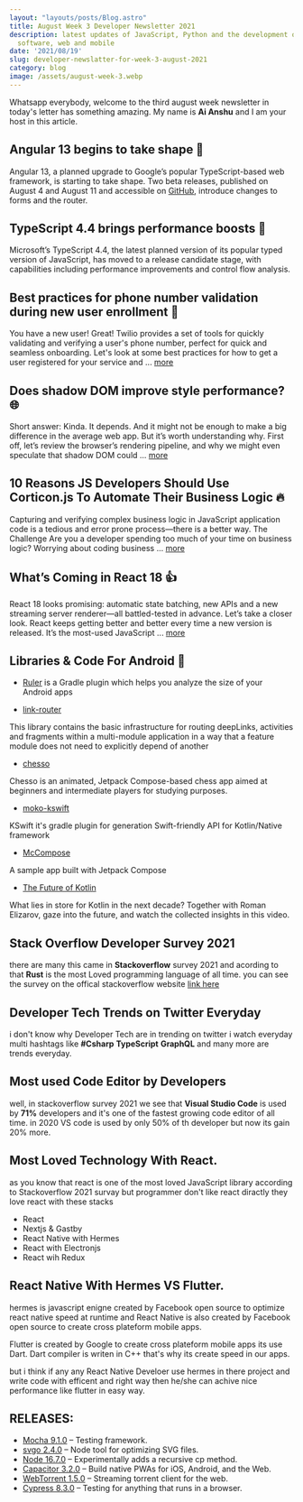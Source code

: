 ```yaml
---
layout: "layouts/posts/Blog.astro"
title: August Week 3 Developer Newsletter 2021
description: latest updates of JavaScript, Python and the development of
  software, web and mobile
date: '2021/08/19'
slug: developer-newslatter-for-week-3-august-2021
category: blog
image: /assets/august-week-3.webp
---
```



Whatsapp everybody, welcome to the third august week newsletter in today's letter has something amazing. My name is **Ai Anshu** and I am your host in this article.

## Angular 13 begins to take shape 🔧

Angular 13, a planned upgrade to Google’s popular TypeScript-based web framework, is starting to take shape. Two beta releases, published on August 4 and August 11 and accessible on [GitHub](https://github.com/angular/angular/releases), introduce changes to forms and the router.

## TypeScript 4.4 brings performance boosts 🚀

Microsoft’s TypeScript 4.4, the latest planned version of its popular typed version of JavaScript, has moved to a release candidate stage, with capabilities including performance improvements and control flow analysis.

## Best practices for phone number validation during new user enrollment 📱

You have a new user! Great! Twilio provides a set of tools for quickly validating and verifying a user's phone number, perfect for quick and seamless onboarding. Let's look at some best practices for how to get a user registered for your service and ... [more](https://jsfeeds.com/go/best-practices-for-phone-number-validation-during-new-user-enrollment-6117701335a915011e96cc65)

## Does shadow DOM improve style performance? 🌐

Short answer: Kinda. It depends. And it might not be enough to make a big difference in the average web app. But it’s worth understanding why. First off, let’s review the browser’s rendering pipeline, and why we might even speculate that shadow DOM could ... [more](https://jsfeeds.com/go/does-shadow-dom-improve-style-performance-6119a97360db9f242ec34d5c)

## 10 Reasons JS Developers Should Use Corticon.js To Automate Their Business Logic 🔥

Capturing and verifying complex business logic in JavaScript application code is a tedious and error prone process—there is a better way. The Challenge Are you a developer spending too much of your time on business logic? Worrying about coding business ... [more](https://jsfeeds.com/go/10-reasons-js-developers-should-use-corticon-js-to-automate-their-business-logic-611a670539b4f1833315f4b0)

## What’s Coming in React 18 👍

React 18 looks promising: automatic state batching, new APIs and a new streaming server renderer—all battled-tested in advance. Let’s take a closer look. React keeps getting better and better every time a new version is released. It’s the most-used JavaScript ... [more](https://www.telerik.com/blogs/whats-coming-react-18)

## Libraries & Code For Android 💪

- [Ruler](https://github.com/spotify/ruler) is a Gradle plugin which helps you analyze the size of your Android apps

- [link-router](https://github.com/veepee-oss/link-router)

This library contains the basic infrastructure for routing deepLinks, activities and fragments within a multi-module application in a way that a feature module does not need to explicitly depend of another

- [chesso](https://github.com/zsoltk/chesso)

Chesso is an animated, Jetpack Compose-based chess app aimed at beginners and intermediate players for studying purposes.

- [moko-kswift](https://github.com/icerockdev/moko-kswift)

KSwift it's gradle plugin for generation Swift-friendly API for Kotlin/Native framework

- [McCompose](https://github.com/hitanshu-dhawan/McCompose)

A sample app built with Jetpack Compose

- [The Future of Kotlin](https://www.youtube.com/watch?v=maTL7Whco70)

What lies in store for Kotlin in the next decade? Together with Roman Elizarov, gaze into the future, and watch the collected insights in this video.

## Stack Overflow Developer Survey 2021

there are many this came in **Stackoverflow** survey 2021 and acording to that **Rust** is the most Loved programming language of all time. you can see the survey on the offical stackoverflow website [link here](https://insights.stackoverflow.com/survey/2021)

## Developer Tech Trends on Twitter Everyday

i don't know why Developer Tech are in trending on twitter i watch everyday multi hashtags like **#Csharp** **TypeScript** **GraphQL** and many more are trends everyday.

## Most used Code Editor by Developers

well, in stackoverflow survey 2021 we see that **Visual Studio Code** is used by **71%** developers and it's one of the fastest growing code editor of all time. in 2020 VS code is used by only 50% of th developer but now its gain 20% more.

## Most Loved Technology With React.

as you know that react is one of the most loved JavaScript library according to Stackoverflow 2021 survay but programmer don't like react diractly they love react with these stacks

- React
- Nextjs & Gastby
- React Native with Hermes
- React with Electronjs
- React wih Redux

## React Native With Hermes VS Flutter.

hermes is javascript enigne created by Facebook open source to optimize react native speed at runtime and React Native is also created by Facebook open source to create cross plateform mobile apps.

Flutter is created by Google to create cross plateform mobile apps its use Dart. Dart compiler is writen in C++ that's why its create speed in our apps.

but i think if any any React Native Develoer use hermes in there project and write code with efficent and right way then he/she can achive nice performance like flutter in easy way.

## RELEASES:

- [Mocha 9.1.0](https://javascriptweekly.com/link/112718/web) – Testing framework.
- [svgo 2.4.0](https://javascriptweekly.com/link/112691/web) – Node tool for optimizing SVG files.
- [Node 16.7.0](https://javascriptweekly.com/link/112692/web) – Experimentally adds a recursive cp method.
- [Capacitor 3.2.0](https://javascriptweekly.com/link/112693/web) – Build native PWAs for iOS, Android, and the Web.
- [WebTorrent 1.5.0](https://javascriptweekly.com/link/112694/webhttps://javascriptweekly.com/link/112695/web) – Streaming torrent client for the web.
- [Cypress 8.3.0](https://javascriptweekly.com/link/112695/web) – Testing for anything that runs in a browser.
